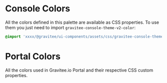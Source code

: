 
<Meta title="Guideline / Colors" />

# Console Colors

All the colors defined in this palette are available as CSS properties.
To use them you just need to import `gravitee-console-theme-v2-color`:

```css
@import 'xxxx/@gravitee/ui-components/assets/css/gravitee-console-theme-v2-color.css';
```

<ColorPalette>
  <ColorItem
    title="Primary"
    subtitle="Sky Blue: --gv-theme-color-primary-xxxx"
    colors={{
      dark: '#090A1B',
      default: '#1B1D3C',
      light: '#2B3C5F',
      contrast: "#FFFFFF"
    }}
  />
  <ColorItem
    title="Secondary"
    subtitle="Cyan: --gv-theme-color-secondary-xxxx"
    colors={{
      dark: '#189EA5',
      default: '#1EC9D2',
      light: '#3FDBE4',
      contrast: "#262626"
    }}
  />
  <ColorItem
    title="Grey shades"
    subtitle="--gv-theme-neutral-color-xxxx"
    colors={{
      darkest: '#333333',
      darker: '#525252',
      dark: '#737373',
      default: '#999999',
      light: '#B3B3B3',
      lighter: '#CCCCCC',
      lightest: '#EDEDED',
    }}
  />
  <ColorItem
    title="Success shades"
    subtitle="--gv-theme-color-success-xxxx"
    colors={{
      dark: '#418E3E',
      default: '#4EB151',
      light: '#83C98A',
    }}
  />
  <ColorItem
    title="Warning shades"
    subtitle="--gv-theme-color-warning-xxxx"
    colors={{
      dark: '#F57A00',
      default: '#FF9100',
      light: '#FFBE4D',
    }}
  />
  <ColorItem
    title="Error shades"
    subtitle="--gv-theme-color-error-xxxx"
    colors={{
      dark: '#B8141F',
      default: '#E61A1A',
      light: '#ED685E',
    }}
  />

</ColorPalette>

# Portal Colors

All the colors used in Gravitee.io Portal and their respective CSS custom properties.

<ColorPalette>
  <ColorItem
    title="Main"
    subtitle="--gv-theme-color"
    colors={{
      darker: '#383E3F',
      dark: '#28444F',
      default: '#5A7684',
      light: '#86C3D0',
    }}
  />
  <ColorItem title="Danger" subtitle="--gv-theme-color-danger" colors={['#FF5722']} />
  <ColorItem
    title="Grey shades"
    subtitle="--gv-theme-neutral-color"
    colors={{
      darkest: '#000000',
      darker: '#BFBFBF',
      dark: '#D9D9D9',
      default: '#F5F5F5',
      light: '#EFEFEF',
      lighter: '#FAFAFA',
      lightest: '#FFFFFF',
    }}
  />
  <ColorItem
    title="Info color"
    subtitle="--gv-theme-color-info"
    colors={{
      dark: '#1976D2',
      default: '#2196F3',
      light: '#64B5F6',
    }}
  />
  <ColorItem
    title="Success color"
    subtitle="--gv-theme-color-success"
    colors={{
      dark: '#388E3C',
      default: '#4CAF50',
      light: '#81C784',
    }}
  />
  <ColorItem
    title="Warning color"
    subtitle="--gv-theme-color-warning"
    colors={{
      dark: '#F57C00',
      default: '#FF9800',
      light: '#FFB74D',
    }}
  />
  <ColorItem
    title="Error color"
    subtitle="--gv-theme-color-error"
    colors={{
      dark: '#D32F2F',
      default: '#F44336',
      light: '#E57373',
    }}
  />
  <ColorItem
    title="Font color"
    subtitle="--gv-theme-font-color"
    colors={{
      dark: '#262626',
      light: 'rgba(238,255,255,0.1)',
    }}
  />
  <ColorItem title="Font color" subtitle="--gv-theme-skeleton-color" colors={['#BFBFBF']} />
  <ColorItem title="Homepage background color" subtitle="--gv-theme-homepage-background-color" colors={['#5A7684']} />
</ColorPalette>
